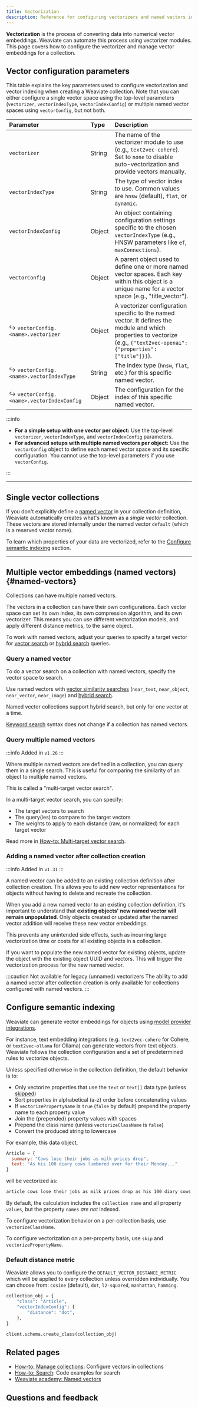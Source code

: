 ```yaml
---
title: Vectorization
description: Reference for configuring vectorizers and named vectors in Weaviate.
---
```


**Vectorization** is the process of converting data into numerical vector embeddings. Weaviate can automate this process using vectorizer modules. This page covers how to configure the vectorizer and manage vector embeddings for a collection.

## Vector configuration parameters

This table explains the key parameters used to configure vectorization and vector indexing when creating a Weaviate collection. Note that you can either configure a single vector space using the top-level parameters (`vectorizer`, `vectorIndexType`, `vectorIndexConfig`) or multiple named vector spaces using `vectorConfig`, but not both.

| Parameter                                 | Type   | Description                                                                                                                                                                |
| :---------------------------------------- | :----- | :------------------------------------------------------------------------------------------------------------------------------------------------------------------------- |
| `vectorizer`                              | String | The name of the vectorizer module to use (e.g., `text2vec-cohere`). Set to `none` to disable auto-vectorization and provide vectors manually.                              |
| `vectorIndexType`                         | String | The type of vector index to use. Common values are `hnsw` (default), `flat`, or `dynamic`.                                                                                 |
| `vectorIndexConfig`                       | Object | An object containing configuration settings specific to the chosen `vectorIndexType` (e.g., HNSW parameters like `ef`, `maxConnections`).                                  |
| `vectorConfig`                            | Object | A parent object used to define one or more named vector spaces. Each key within this object is a unique name for a vector space (e.g., "title_vector").                    |
| ↪ `vectorConfig.<name>.vectorizer`        | Object | A vectorizer configuration specific to the named vector. It defines the module and which properties to vectorize (e.g., `{"text2vec-openai": {"properties": ["title"]}}`). |
| ↪ `vectorConfig.<name>.vectorIndexType`   | String | The index type (`hnsw`, `flat`, etc.) for this specific named vector.                                                                                                      |
| ↪ `vectorConfig.<name>.vectorIndexConfig` | Object | The configuration for the index of this specific named vector.                                                                                                             |

:::info

- **For a simple setup with one vector per object:** Use the top-level `vectorizer`, `vectorIndexType`, and `vectorIndexConfig` parameters.
- **For advanced setups with multiple named vectors per object:** Use the `vectorConfig` object to define each named vector space and its specific configuration. You cannot use the top-level parameters if you use `vectorConfig`.

:::

---

## Single vector collections

If you don't explicitly define a [named vector](#named-vectors) in your collection definition, Weaviate automatically creates what's known as a _single vector_ collection. These vectors are stored internally under the named vector `default` (which is a reserved vector name).

To learn which properties of your data are vectorized, refer to the [Configure semantic indexing](#configure-semantic-indexing) section.

---

## Multiple vector embeddings (named vectors) {#named-vectors}


<MultiVectorSupport />


[comment]: # " This section is duplicated, with a link to this page, in: multi-vector-support dot mdx "

Collections can have multiple named vectors.

The vectors in a collection can have their own configurations. Each vector space can set its own index, its own compression algorithm, and its own vectorizer. This means you can use different vectorization models, and apply different distance metrics, to the same object.

To work with named vectors, adjust your queries to specify a target vector for [vector search](/weaviate/search/similarity#named-vectors) or [hybrid search](/weaviate/search/hybrid#named-vectors) queries.

### Query a named vector

To do a vector search on a collection with named vectors, specify the vector space to search.

Use named vectors with [vector similarity searches](/weaviate/search/similarity#named-vectors) (`near_text`, `near_object`, `near_vector`, `near_image`) and [hybrid search](/weaviate/search/hybrid#named-vectors).

Named vector collections support hybrid search, but only for one vector at a time.

[Keyword search](/weaviate/search/bm25) syntax does not change if a collection has named vectors.

### Query multiple named vectors

:::info Added in `v1.26`
:::

Where multiple named vectors are defined in a collection, you can query them in a single search. This is useful for comparing the similarity of an object to multiple named vectors.

This is called a "multi-target vector search".

In a multi-target vector search, you can specify:

- The target vectors to search
- The query(ies) to compare to the target vectors
- The weights to apply to each distance (raw, or normalized) for each target vector

Read more in [How-to: Multi-target vector search](../../search/multi-vector.md).

### Adding a named vector after collection creation

:::info Added in `v1.31`
:::

A named vector can be added to an existing collection definition after collection creation. This allows you to add new vector representations for objects without having to delete and recreate the collection.

When you add a new named vector to an existing collection definition, it's important to understand that **existing objects' new named vector will remain unpopulated**. Only objects created or updated after the named vector addition will receive these new vector embeddings.

This prevents any unintended side effects, such as incurring large vectorization time or costs for all existing objects in a collection.

If you want to populate the new named vector for existing objects, update the object with the existing object UUID and vectors. This will trigger the vectorization process for the new named vector.

<!-- TODO: I wonder we should show an example - maybe once the vectorizer syntax is updated with 1.32 -->

:::caution Not available for legacy (unnamed) vectorizers
The ability to add a named vector after collection creation is only available for collections configured with named vectors.
:::

## Configure semantic indexing

Weaviate can generate vector embeddings for objects using [model provider integrations](/weaviate/model-providers/).

For instance, text embedding integrations (e.g. `text2vec-cohere` for Cohere, or `text2vec-ollama` for Ollama) can generate vectors from text objects. Weaviate follows the collection configuration and a set of predetermined rules to vectorize objects.

Unless specified otherwise in the collection definition, the default behavior is to:

- Only vectorize properties that use the `text` or `text[]` data type (unless [skipped](../../manage-collections/vector-config.mdx#property-level-settings))
- Sort properties in alphabetical (a-z) order before concatenating values
- If `vectorizePropertyName` is `true` (`false` by default) prepend the property name to each property value
- Join the (prepended) property values with spaces
- Prepend the class name (unless `vectorizeClassName` is `false`)
- Convert the produced string to lowercase

For example, this data object,

```js
Article = {
  summary: "Cows lose their jobs as milk prices drop",
  text: "As his 100 diary cows lumbered over for their Monday..."
}
```

will be vectorized as:

```md
article cows lose their jobs as milk prices drop as his 100 diary cows lumbered over for their monday...
```

By default, the calculation includes the  `collection name` and all property `values`, but the property `names` *are not* indexed.

To configure vectorization behavior on a per-collection basis, use `vectorizeClassName`.

To configure vectorization on a per-property basis, use `skip` and `vectorizePropertyName`.

### Default distance metric

Weaviate allows you to configure the `DEFAULT_VECTOR_DISTANCE_METRIC` which will be applied to every collection unless overridden individually. You can choose from: `cosine` (default), `dot`, `l2-squared`, `manhattan`, `hamming`.

```python
collection_obj = {
    "class": "Article",
    "vectorIndexConfig": {
        "distance": "dot",
    },
}

client.schema.create_class(collection_obj)
```

## Related pages

- [How-to: Manage collections](../../manage-collections/vector-config.mdx#define-named-vectors): Configure vectors in collections
- [How-to: Search](../../search/index.mdx): Code examples for search
- [Weaviate academy: Named vectors](../../../academy/py/named_vectors/index.md)

## Questions and feedback


<DocsFeedback />
